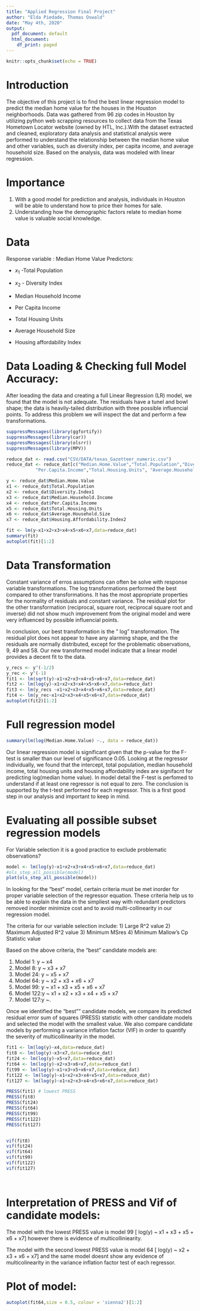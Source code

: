 ```yaml
---
title: "Applied Regression Final Project"
author: "Elda Piedade, Thomas Oswald"
date: "May 4th, 2020"
output:
  pdf_document: default
  html_document:
    df_print: paged
---
```


```r
knitr::opts_chunk$set(echo = TRUE)
```


# Introduction

The objective of this project is to find the best linear regression model to predict the median home value for the houses in the Houston neighborhoods. Data was gathered from 96 zip codes in Houston by utilizing python web scrapping resources to collect data from the Texas Hometown Locator website (owned by HTL, Inc.).With the dataset extracted and cleaned, exploratory data analysis and statistical analysis were performed to understand the relationship between the median home value and other variables, such as diversity index, per capita income, and average household size. Based on the analysis, data was modeled with linear regression. 

# Importance

1. With a good model for prediction and analysis, individuals in Houston will be able to understand how to price their homes for sale.
2. Understanding how the demographic factors relate to median home value is valuable social knowledge.

# Data 
Response variable : Median Home Value
Predictors:

* $x_1$ -Total Population

* $x_2$ - Diversity Index

* Median Household Income

* Per Capita Income

* Total Housing Units

* Average Household Size

* Housing affordability Index

# Data Loading & Checking full Model Accuracy:

After loeading the data and creating a full Linear Regression (LR) model, we found that the model is not adequate. The residuals have a tunel and bowl shape; the data is heavily-tailed distribution with three possible influencial points. To address this problem we will inspect the dat and perform a few transformations.

```r
suppressMessages(library(ggfortify))
suppressMessages(library(car))
suppressMessages(library(olsrr))
suppressMessages(library(MPV))

reduce_dat <- read.csv("CSV/DATA/texas_Gazetteer_numeric.csv")
reduce_dat <- reduce_dat[c("Median.Home.Value","Total.Population","Diversity.Index1","Median.Household.Income",
           "Per.Capita.Income","Total.Housing.Units", "Average.Household.Size","Housing.Affordability.Index2")]

y <- reduce_dat$Median.Home.Value
x1 <- reduce_dat$Total.Population
x2 <- reduce_dat$Diversity.Index1
x3 <- reduce_dat$Median.Household.Income
x4 <- reduce_dat$Per.Capita.Income
x5 <- reduce_dat$Total.Housing.Units
x6 <- reduce_dat$Average.Household.Size
x7 <- reduce_dat$Housing.Affordability.Index2

fit <- lm(y~x1+x2+x3+x4+x5+x6+x7,data=reduce_dat)
summary(fit)
autoplot(fit)[1:2]
```
# Data Transformation

Constant variance of erros assumptions can often be solve with response variable transformations. The log transformations performed the best compared to other transformations. It has the most appropriate properties for the normality of residuals and constant variance. The residual plot for the other transformation (reciprocal, square root, reciprocal square root and inverse) did not show much improvement from the original model and were very influenced by possible influencial points.

In conclusion, our best transformation is the " log" transformation. The residual plot does not appear to have any alarming shape, and the the residuals are normally distributed, except for the problematic observations, 9, 49 and 58. Our new transformed model indicate that a linear model provides a decent fit to the data.


```r
y_recs <- y^(-1/2)
y_rec <- y^(-1)
fit1 <- lm(sqrt(y)~x1+x2+x3+x4+x5+x6+x7,data=reduce_dat)
fit2 <- lm(log(y)~x1+x2+x3+x4+x5+x6+x7,data=reduce_dat)
fit3 <- lm(y_recs ~x1+x2+x3+x4+x5+x6+x7,data=reduce_dat)
fit4 <- lm(y_rec~x1+x2+x3+x4+x5+x6+x7,data=reduce_dat)
autoplot(fit2)[1:2]

```
# Full regression model

```r
summary(lm(log(Median.Home.Value) ~., data = reduce_dat))
```

Our linear regression model is significant given that the p-value for the F-test is smaller than our level of significance 0.05. Looking at the regressor individually, we found that the intercept, total population, median household income, total housing units and housing affordability index are signifacnt for predicting log(median home value). In model detail the F-test is perfomed to understand if at least one regressor is not equal to zero. The conclusion is supported by the t-test performed for each regressor.
This is a first good step in our analysis and important to keep in mind.


# Evaluating all possible subset regression models

For Variable selection it is a good practice to exclude problematic observations?
```r
model <- lm(log(y)~x1+x2+x3+x4+x5+x6+x7,data=reduce_dat)
#ols_step_all_possible(model)
plot(ols_step_all_possible(model))
```

In looking for the "best" model, certain criteria must be met inorder for proper variable selection of the regressor equation.  These criteria help us to be able to explain the data in the simpliest way with redundant predictors removed inorder minimize cost and to avoid multi-collinearity in our regression model. 

The criteria for our variable selection include:
1) Large R^2 value
2) Maximum Adjusted R^2 value
3) Minimum MSres
4) Minimum Mallow's Cp Statistic value


Based on the above criteria, the "best" candidate models are:

1) Model 1:  y ~ x4
2) Model 8:	 y ~ x3 + x7
3) Model 24: y ~ x5 + x7
4) Model 64: y ~ x2 + x3 + x6 + x7
5) Model 99: y ~ x1 + x3 + x5 + x6 + x7
6) Model 122:y ~ x1 + x2 + x3 + x4 + x5 + x7
7) Model 127:y ~.



Once we identified the "best"" candidate models, we compare its predicted residual error sum of squares (PRESS) statistic with other candidate models and selected the model with the smallest value. We also compare candidate models by performing a variance inflation factor (VIF) in order to quantify the severity of multicollinearity in the model.



```r
fit1 <- lm(log(y)~x4,data=reduce_dat)
fit8 <- lm(log(y)~x3+x7,data=reduce_dat)
fit24 <- lm(log(y)~x5+x7,data=reduce_dat)
fit64 <- lm(log(y)~x2+x3+x6+x7,data=reduce_dat)
fit99 <- lm(log(y)~x1+x3+x5+x6+x7,data=reduce_dat)
fit122 <- lm(log(y)~x1+x2+x3+x4+x5+x7,data=reduce_dat)
fit127 <- lm(log(y)~x1+x2+x3+x4+x5+x6+x7,data=reduce_dat)

PRESS(fit1) # lowest PRESS
PRESS(fit8)
PRESS(fit24)
PRESS(fit64)
PRESS(fit99)
PRESS(fit122)
PRESS(fit127)


vif(fit8)
vif(fit24)
vif(fit64)
vif(fit99)
vif(fit122)
vif(fit127)




```
# Interpretation of PRESS and Vif of candidate models:
The model with the lowest PRESS value is model 99 [ log(y) ~ x1 + x3 + x5 + x6 + x7] however there is evidence of multicolliniearity.

The model with the second lowest PRESS value is model 64 [ log(y) ~ x2 + x3 + x6 + x7] and the same model doesnt show any evidence of multicolinearity in the variance inflation factor test of each regressor.

# Plot of model:
```r
autoplot(fit64,size = 0.5, colour = 'sienna2')[1:2]
```
